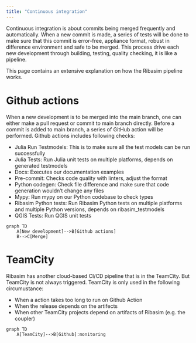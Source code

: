 ```yaml
---
title: "Continuous integration"
---
```


Continuous integration is about commits being merged frequently and automatically. When a new commit is made, a series of tests will be done to make sure that this commit is error-free, appliance format, robust in difference environment and safe to be merged. This process drive each new development through building, testing, quality checking, it is like a pipeline.

This page contains an extensive explanation on how the Ribasim pipeline works.

# Github actions
When a new development is to be merged into the main branch, one can either make a pull request or commit to main branch directly. Before a commit is added to main branch, a series of GitHub action will be performed. Github actions includes following checks:

* Julia Run Testmodels: This is to make sure all the test models can be run successfully
* Julia Tests: Run Julia unit tests on multiple platforms, depends on generated testmodels
* Docs: Executes our documentation examples
* Pre-commit: Checks code quality with linters, adjust the format
* Python codegen: Check file difference and make sure that code generation wouldn't change any files
* Mypy: Run mypy on our Python codebase to check types
* Ribasim Python tests: Run Ribasim Python tests on multiple platforms and multiple Python versions, depends on ribasim_testmodels
* QGIS Tests: Run QGIS unit tests

```mermaid
graph TD
    A[New development]-->B[Github actions]
    B-->C[Merge]
```

# TeamCity
Ribasim has another cloud-based CI/CD pipeline that is in the TeamCity. But TeamCity is not always triggered. TeamCity is only used in the following circumustance:

* When a action takes too long to run on Github Action
* When the release depends on the artifects
* When other TeamCity projects depend on artifacts of Ribasim (e.g. the coupler)

```mermaid
graph TD
    A[TeamCity]-->B[Github]:monitoring
```
